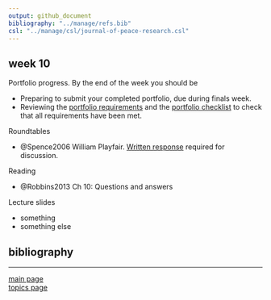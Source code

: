 ```yaml
---
output: github_document
bibliography: "../manage/refs.bib" 
csl: "../manage/csl/journal-of-peace-research.csl"
---
```



## week 10


Portfolio progress. By the end of the week you should be

- Preparing to submit your completed portfolio, due during finals week. 
- Reviewing the [portfolio requirements](folio-01_portfolio-requirements.md) and the [portfolio checklist](folio-02_portfolio-checklist.pdf) to check that all requirements have been met. 




Roundtables

- @Spence2006 William Playfair. [Written response](read-01_reading-response-form.pdf) required for discussion.











Reading 

- @Robbins2013 Ch 10: Questions and answers




Lecture slides

- something  
- something else 





## bibliography 

<div id="refs"></div>
  
---

[main page](../README.md)<br>
[topics page](../README-by-topic.md)
